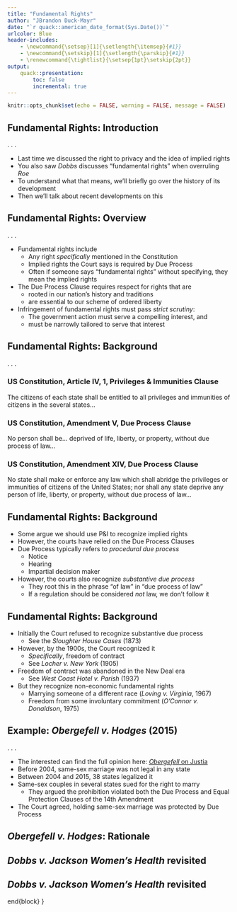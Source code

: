 ```yaml
---
title: "Fundamental Rights"
author: "JBrandon Duck-Mayr"
date: "`r quack::american_date_format(Sys.Date())`"
urlcolor: Blue
header-includes:
    - \newcommand{\setsep}[1]{\setlength{\itemsep}{#1}}
    - \newcommand{\setskip}[1]{\setlength{\parskip}{#1}}
    - \renewcommand{\tightlist}{\setsep{1pt}\setskip{2pt}}
output:
    quack::presentation:
        toc: false
        incremental: true
---
```


```r
knitr::opts_chunk$set(echo = FALSE, warning = FALSE, message = FALSE)
```

## Fundamental Rights: Introduction

. . .

- Last time we discussed the right to privacy and the idea of implied rights
- You also saw *Dobbs* discusses "fundamental rights" when overruling *Roe*
- To understand what that means, we'll briefly go over the history of its development
- Then we'll talk about recent developments on this

## Fundamental Rights: Overview

. . .

- Fundamental rights include
  + Any right *specifically* mentioned in the Constitution
  + Implied rights the Court says is required by Due Process
  + Often if someone says "fundamental rights" without specifying, they mean the implied rights
- The Due Process Clause requires respect for rights that are
  + rooted in our nation's history and traditions
  + are essential to our scheme of ordered liberty
- Infringement of fundamental rights must pass *strict scrutiny*:
  + The government action must serve a compelling interest, and
  + must be narrowly tailored to serve that interest

## Fundamental Rights: Background

. . .

::: {.block}
### US Constitution, Article IV, \S 1, Privileges & Immunities Clause
The citizens of each state shall be entitled to all privileges and immunities of citizens in the several states...
:::

::: {.block}
### US Constitution, Amendment V, Due Process Clause
No person shall be... deprived of life, liberty, or property, without due process of law...
:::

::: {.block}
### US Constitution, Amendment XIV, Due Process Clause
No state shall make or enforce any law which shall abridge the privileges or immunities of citizens of the United States; nor shall any state deprive any person of life, liberty, or property, without due process of law...
:::

## Fundamental Rights: Background

- Some argue we should use P&I to recognize implied rights
- However, the courts have relied on the Due Process Clauses
- Due Process typically refers to *procedural due process*
  + Notice
  + Hearing
  + Impartial decision maker
- However, the courts also recognize *substantive due process*
  + They root this in the phrase "of law" in "due process of law"
  + If a regulation should be considered *not* law, we don't follow it

## Fundamental Rights: Background

- Initially the Court refused to recognize substantive due process
  + See the *Sloughter House Cases* (1873)
- However, by the 1900s, the Court recognized it
  + *Specifically*, freedom of contract
  + See *Locher v. New York* (1905)
- Freedom of contract was abandoned in the New Deal era
  + See *West Coast Hotel v. Parish* (1937)
- But they recognize non-economic fundamental rights\only<9->{, like:}
  + Marrying someone of a different race (*Loving v. Virginia*, 1967)
  + Freedom from some involuntary commitment (*O'Connor v. Donaldson*, 1975)

## Example: *Obergefell v. Hodges* (2015)

. . .

- The interested can find the full opinion here: [*Obergefell* on Justia](https://supreme.justia.com/cases/federal/us/576/644/#tab-opinion-3427255)
- Before 2004, same-sex marriage was not legal in any state
- Between 2004 and 2015, 38 states legalized it
  <!-- + This was done a variety of ways, precedent, statute, or referendum -->
- Same-sex couples in several states sued for the right to marry
  + They argued the prohibition violated both the Due Process and Equal Protection Clauses of the 14th Amendment
- The Court agreed, holding same-sex marriage was protected by Due Process

## *Obergefell v. Hodges*: Rationale

\only<2>{
\begin{block}{\textit{Obergefell} majority opinion}
The ancient origins of marriage confirm its centrality, but it has not stood in isolation from developments in law and society. The history of marriage is one of both continuity and change. That institution even as confined to opposite-sex relations has evolved over time.

\vspace{\baselineskip}
For example, marriage was once viewed as an arrangement by the couple's parents based on political, religious, and financial concerns [but has changed markedly as women gained rights]\dots

\vspace{\baselineskip}      
These new insights have strengthened, not weakened, the institution of marriage\dots
\end{block}
}

\only<3>{
\begin{block}{\textit{Obergefell} majority opinion}
This Court first gave detailed consideration to the legal status of homosexuals in \textit{Bowersv. Hardwick}\dots [which upheld criminal prohibitions on "certain homosexual acts"]\dots Then, in 2003, the Court overruled \textit{Bowers}\dots

\vspace{\baselineskip}
Against this background, the legal question of same-sex marriage arose\dots

\vspace{\baselineskip}
After years of litigation, legislation, referenda, and the discussions that attended these public acts, the States are now divided on the issue of same-sex marriage.
\end{block}
}

\only<4>{
\begin{block}{\textit{Obergefell} majority opinion}
The nature of injustice is that we may not always see it in our own times. The generations that wrote and ratified the Bill of Rights and the Fourteenth Amendment did not presume to know the extent of freedom in all of its dimensions, and so they entrusted to future generations a charter protecting the right of all persons to enjoy liberty as we learn its meaning. When new insight reveals discord between the Constitution's central protections and a received legal stricture, a claim to liberty must be addressed.

\vspace{\baselineskip}
Applying these established tenets, the Court has long held the right to marry is protected by the Constitution\dots
\end{block}
}

\only<5>{
\begin{block}{\textit{Obergefell} majority opinion}
In defining the right to marry these cases have identified essential attributes of that right based in history, tradition, and other constitutional liberties inherent in this intimate bond. And in assessing whether the force and rationale of its cases apply to same-sex couples, the Court must respect the basic reasons why the right to marry has been long protected\dots

\vspace{\baselineskip}
This analysis compels the conclusion that same-sex couples may exercise the right to marry\dots

\vspace{\baselineskip}
A first premise of the Court's relevant precedents is that the right to personal choice regarding marriage is inherent in the concept of individual autonomy.
This abiding connection between marriage and liberty is why \textit{Loving} invalidated interracial marriage bans under the Due Process Clause.
\end{block}
}

## *Dobbs v. Jackson Women's Health* revisited

\only<2>{
\begin{block}{\textit{Dobbs} majority opinion syllabus}
The Court's decisions have held that the Due Process Clause protects two categories of substantive rights---those rights guaranteed by the first eight Amendments to the Constitution and those rights deemed fundamental that are not mentioned anywhere in the Constitution. In deciding whether a right falls into either of these categories, the question is whether the right is ``deeply rooted in [our] history and tradition" and whether it is essential to this Nation's ``scheme of ordered liberty.''
\end{block}
}

\only<3>{
\begin{block}{\textit{Dobbs} majority opinion syllabus}
Guided by the history and tradition that map the essential components of the Nation’s concept of ordered liberty, the Court finds the
Fourteenth Amendment clearly does not protect the right to an abortion. Until the latter part of the 20th century, there was no support in
American law for a constitutional right to obtain an abortion\dots

\vspace{\baselineskip}
Respondents' argument that this history does not matter flies in the face of the standard the Court has applied in determining whether an asserted right that is nowhere mentioned in the Constitution is nevertheless protected by the Fourteenth Amendment
\end{block}
}

\only<4>{
\begin{block}{\textit{Dobbs} majority opinion}
Because the dissent cannot argue that the abortion right
is rooted in this Nation’s history and tradition, it contends
that the “constitutional tradition” is “not captured whole at
a single moment,” and that its “meaning gains content from
the long sweep of our history and from successive judicial
precedents.”\dots

\vspace{\baselineskip}
without support in history or relevant precedent, Roe’s
reasoning cannot be defended
\end{block}
}

## *Dobbs v. Jackson Women's Health* revisited

\only<1>{
\begin{block}{\textit{Dobbs} majority opinion}
the dissent draws between the abortion right and the
rights recognized in Griswold (contraception), Eisenstadt
(same), Lawrence (sexual conduct with member of the same
sex), and Obergefell (same-sex marriage). Perhaps this is
designed to stoke unfounded fear that our decision will imperil those other rights, but\dots\
The exercise of the rights at issue in Griswold,
Eisenstadt, Lawrence, and Obergefell does not destroy a “potential life,” but an abortion has that effect.

\end{block}
}

\only<2>{
\begin{block}{\textit{Dobbs}, Breyer's dissent}
[In \textit{Obergefell}, the Court] confronted a claim, based on Washington v. Glucksberg, 521 U. S. 702 (1997), that the Fourteenth Amendment
“must be defined in a most circumscribed manner, with central reference to specific historical practices”—exactly the
view today’s majority follows\dots\ In doing so,
the Court reflected on what the proposed, historically circumscribed approach would have meant for interracial
marriage. See ibid. The Fourteenth Amendment’s ratifiers
did not think it gave black and white people a right to marry
each other. To the contrary, contemporaneous practice
deemed that act quite as unprotected as abortion. Yet the
Court in \textit{Loving}\dots\ read the
Fourteenth Amendment to embrace the Lovings’ union.
\end{block}
}

\only<3>{
\begin{block}{\textit{Dobbs}, Breyer's dissent}
The lone rationale for
what the majority does today is that the right to elect an
abortion is not “deeply rooted in history”: Not until Roe, the
majority argues, did people think abortion fell within the
Constitution’s guarantee of liberty. The same
could be said, though, of most of the rights the majority
claims it is not tampering with.
\end{block}
}
